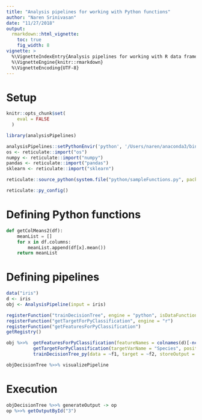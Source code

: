 ```yaml
---
title: "Analysis pipelines for working with Python functions"
author: "Naren Srinivasan"
date: "11/27/2018"
output: 
  rmarkdown::html_vignette:
    toc: true
    fig_width: 8
vignette: >
  %\VignetteIndexEntry{Analysis pipelines for working with R data frames}
  %\VignetteEngine{knitr::rmarkdown}
  %\VignetteEncoding{UTF-8}
---
```


# Setup

```r
knitr::opts_chunk$set(
    eval = FALSE
  )

library(analysisPipelines)

analysisPipelines::setPythonEnvir('python', '/Users/naren/anaconda3/bin/python')
os <- reticulate::import("os")
numpy <- reticulate::import("numpy")
pandas <- reticulate::import("pandas")
sklearn <- reticulate::import("sklearn")

reticulate::source_python(system.file("python/sampleFunctions.py", package = "analysisPipelines"))

reticulate::py_config()
```


# Defining Python functions

```python
def getColMeans2(df):
    meanList = []
    for x in df.columns:
        meanList.append(df[x].mean())
    return meanList
```


# Defining pipelines

```r
data("iris")
d <- iris
obj <- AnalysisPipeline(input = iris)

registerFunction("trainDecisionTree", engine = "python", isDataFunction = F, firstArgClass = "numpy.ndarray")
registerFunction("getTargetForPyClassification", engine = "r")
registerFunction("getFeaturesForPyClassification")
getRegistry()

obj %>>%  getFeaturesForPyClassification(featureNames = colnames(d)[-ncol(d)]) %>>% 
          getTargetForPyClassification(targetVarName = "Species", positiveClass = "setosa") %>>%
          trainDecisionTree_py(data = ~f1, target = ~f2, storeOutput = T) -> objDecisionTree

objDecisionTree %>>% visualizePipeline
```


# Execution

```r
objDecisionTree %>>% generateOutput -> op
op %>>% getOutputById("3")
```


